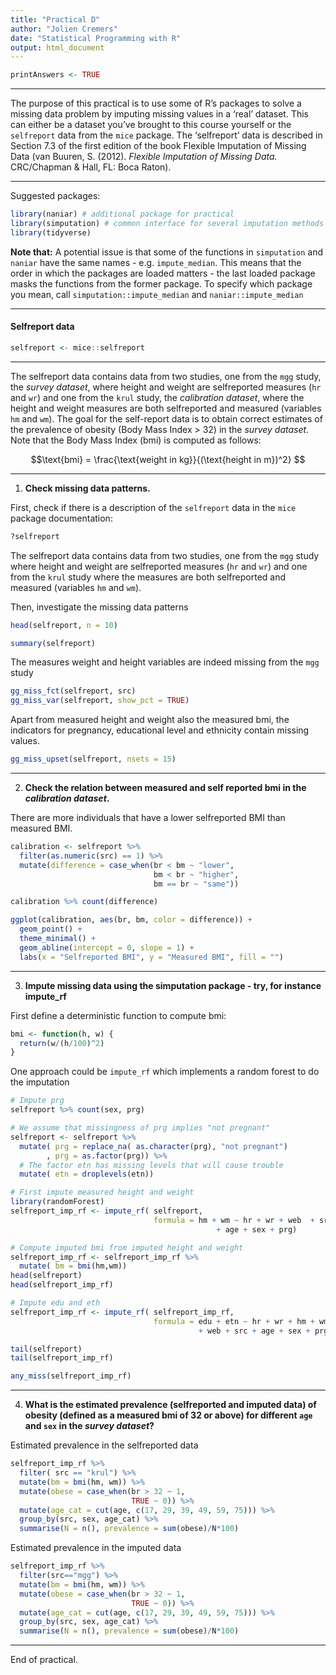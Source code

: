 ```yaml
---
title: "Practical D"
author: "Jolien Cremers"
date: "Statistical Programming with R"
output: html_document
---
```


```r
printAnswers <- TRUE
```

----

The purpose of this practical is to use some of R's packages to solve a missing data problem by imputing missing values in a 'real' dataset. This can either be a dataset you've brought to this course yourself or the `selfreport` data from the `mice` package. The 'selfreport' data is described in Section 7.3 of the first edition of the book Flexible Imputation of Missing Data (van Buuren, S. (2012). *Flexible Imputation of Missing Data.* CRC/Chapman & Hall, FL: Boca Raton).

---

Suggested packages:

```r
library(naniar) # additional package for practical
library(simputation) # common interface for several imputation methods
library(tidyverse)
```
**Note that:** A potential issue is that some of the functions in `simputation` and `naniar` have the same names - e.g. `impute_median`. This means that the order in which the packages are loaded matters - the last loaded package masks the functions from the former package. To specify which package you mean, call `simputation::impute_median` and `naniar::impute_median`

---

#### Selfreport data
```r
selfreport <- mice::selfreport
```

---

The selfreport data contains data from two studies, one from the `mgg` study, the *survey dataset*, where height and weight are selfreported measures (`hr` and `wr`) and one from the `krul` study, the *calibration dataset*, where the height and weight measures are both selfreported and measured (variables `hm` and `wm`). The goal for the self-report data is to obtain correct estimates of the prevalence of obesity (Body Mass Index > 32) in the *survey dataset*. Note that the Body Mass Index (bmi) is computed as follows:

$$\text{bmi} = \frac{\text{weight in kg}}{(\text{height in m})^2} $$

---

1. **Check missing data patterns.**

First, check if there is a description of the `selfreport` data in the `mice` package documentation:

```r
?selfreport
```

The selfreport data contains data from two studies, one from the `mgg` study where height and weight are selfreported measures (`hr` and `wr`) and one from the `krul` study where the measures are both selfreported and measured (variables `hm` and `wm`). 

Then, investigate the missing data patterns

```r
head(selfreport, n = 10)
```

```r
summary(selfreport)
```

The measures weight and height variables are indeed missing from the `mgg` study

```r
gg_miss_fct(selfreport, src)
gg_miss_var(selfreport, show_pct = TRUE)
```

Apart from measured height and weight also the measured bmi, the indicators for pregnancy, educational level and ethnicity contain missing values.

```r
gg_miss_upset(selfreport, nsets = 15)
```

---

2. **Check the relation between measured and self reported bmi in the *calibration dataset*.**

There are more individuals that have a lower selfreported BMI than measured BMI.

```r

calibration <- selfreport %>% 
  filter(as.numeric(src) == 1) %>% 
  mutate(difference = case_when(br < bm ~ "lower",
                                bm < br ~ "higher",
                                bm == br ~ "same"))

calibration %>% count(difference)

ggplot(calibration, aes(br, bm, color = difference)) +
  geom_point() +
  theme_minimal() +
  geom_abline(intercept = 0, slope = 1) + 
  labs(x = "Selfreported BMI", y = "Measured BMI", fill = "")

```

---

3. **Impute missing data using the simputation package - try, for instance impute_rf**

First define a deterministic function to compute bmi:

```r
bmi <- function(h, w) {
  return(w/(h/100)^2)
}
```

One approach could be `impute_rf` which implements a random forest to do the imputation

```r
# Impute prg
selfreport %>% count(sex, prg)

# We assume that missingness of prg implies "not pregnant"
selfreport <- selfreport %>%
  mutate( prg = replace_na( as.character(prg), "not pregnant")
        , prg = as.factor(prg)) %>% 
  # The factor etn has missing levels that will cause trouble
  mutate( etn = droplevels(etn))

# First impute measured height and weight
library(randomForest)
selfreport_imp_rf <- impute_rf( selfreport,
                                formula = hm + wm ~ hr + wr + web  + src
                                              + age + sex + prg)

# Compute imputed bmi from imputed height and weight
selfreport_imp_rf <- selfreport_imp_rf %>%
  mutate( bm = bmi(hm,wm))
head(selfreport)
head(selfreport_imp_rf)

# Impute edu and eth
selfreport_imp_rf <- impute_rf( selfreport_imp_rf,
                                formula = edu + etn ~ hr + wr + hm + wm + bm + br
                                          + web + src + age + sex + prg)

tail(selfreport)
tail(selfreport_imp_rf)

any_miss(selfreport_imp_rf)
```


---

4. **What is the estimated prevalence (selfreported and imputed data) of obesity (defined as a measured bmi of 32 or above) for different `age` and `sex` in the *survey dataset*?**

Estimated prevalence in the selfreported data

```r

selfreport_imp_rf %>% 
  filter( src == "krul") %>%
  mutate(bm = bmi(hm, wm)) %>%
  mutate(obese = case_when(br > 32 ~ 1,
                           TRUE ~ 0)) %>% 
  mutate(age_cat = cut(age, c(17, 29, 39, 49, 59, 75))) %>% 
  group_by(src, sex, age_cat) %>% 
  summarise(N = n(), prevalence = sum(obese)/N*100)

```

Estimated prevalence in the imputed data

```r
selfreport_imp_rf %>% 
  filter(src=="mgg") %>% 
  mutate(bm = bmi(hm, wm)) %>%
  mutate(obese = case_when(br > 32 ~ 1,
                           TRUE ~ 0)) %>% 
  mutate(age_cat = cut(age, c(17, 29, 39, 49, 59, 75))) %>% 
  group_by(src, sex, age_cat) %>% 
  summarise(N = n(), prevalence = sum(obese)/N*100)

```

---

End of practical. 
